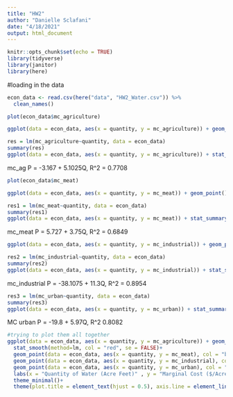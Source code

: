 ```yaml
---
title: "HW2"
author: "Danielle Sclafani"
date: "4/18/2021"
output: html_document
---
```


```r
knitr::opts_chunk$set(echo = TRUE)
library(tidyverse)
library(janitor)
library(here)
```

#loading in the data
```r
econ_data <- read.csv(here("data", "HW2_Water.csv")) %>% 
  clean_names()
```

```r
plot(econ_data$mc_agriculture)

ggplot(data = econ_data, aes(x = quantity, y = mc_agriculture)) + geom_point()

res = lm(mc_agriculture~quantity, data = econ_data)
summary(res)
ggplot(data = econ_data, aes(x = quantity, y = mc_agriculture)) + stat_summary(fun.y = "mean", geom = "point", col = "blue", size =2) + geom_smooth(method = "lm")
```

mc_ag P = -3.167 + 5.1025Q, R^2 = 0.7708

```r
plot(econ_data$mc_meat)

ggplot(data = econ_data, aes(x = quantity, y = mc_meat)) + geom_point()

res1 = lm(mc_meat~quantity, data = econ_data)
summary(res1)
ggplot(data = econ_data, aes(x = quantity, y = mc_meat)) + stat_summary(fun.y = "mean", geom = "point", col = "blue", size =2) + geom_smooth(method = "lm")
```

mc_meat P = 5.727 + 3.75Q, R^2 = 0.6849

```r
ggplot(data = econ_data, aes(x = quantity, y = mc_industrial)) + geom_point()

res2 = lm(mc_industrial~quantity, data = econ_data)
summary(res2)
ggplot(data = econ_data, aes(x = quantity, y = mc_industrial)) + stat_summary(fun.y = "mean", geom = "point", col = "blue", size =2) + geom_smooth(method = "lm")
```

mc_industrial P = -38.1075 + 11.3Q, R^2 = 0.8954

```r
res3 = lm(mc_urban~quantity, data = econ_data)
summary(res3)
ggplot(data = econ_data, aes(x = quantity, y = mc_urban)) + stat_summary(fun.y = "mean", geom = "point", col = "blue", size =2) + geom_smooth(method = "lm")
```

MC urban P = -19.8 + 5.97Q, R^2 0.8082



```r
#trying to plot them all together
ggplot(data = econ_data, aes(x = quantity, y = mc_agriculture)) + geom_point(col = "red")+
  stat_smooth(method=lm, col = "red", se = FALSE)+
  geom_point(data = econ_data, aes(x = quantity, y = mc_meat), col = "blue") + stat_smooth(aes(x=quantity, y = mc_meat), method = lm, col = "blue", se=FALSE)+
  geom_point(data = econ_data, aes(x = quantity, y = mc_industrial), col = "orange") + stat_smooth(aes(x=quantity, y = mc_industrial), method = lm, col = "orange", se=FALSE)+
  geom_point(data = econ_data, aes(x = quantity, y = mc_urban), col = "green") + stat_smooth(aes(x=quantity, y = mc_urban), method = lm, col = "green", se=FALSE) + 
  labs(x = "Quantity of Water (Acre Feet)" , y = "Marginal Cost ($/Acre Foot)", title = "Marginal Cost of Reducing Water Use in 4 Industries")+
  theme_minimal()+
  theme(plot.title = element_text(hjust = 0.5), axis.line = element_line(size =1, color = "black"))
```


